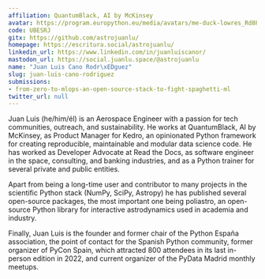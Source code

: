 ```yaml
---
affiliation: QuantumBlack, AI by McKinsey
avatar: https://program.europython.eu/media/avatars/me-duck-lowres_Rd8P7hM.png
code: UBESRJ
gitx: https://github.com/astrojuanlu/
homepage: https://escritura.social/astrojuanlu/
linkedin_url: https://www.linkedin.com/in/juanluiscanor/
mastodon_url: https://social.juanlu.space/@astrojuanlu
name: "Juan Luis Cano Rodr\xEDguez"
slug: juan-luis-cano-rodriguez
submissions:
- from-zero-to-mlops-an-open-source-stack-to-fight-spaghetti-ml
twitter_url: null
---
```


Juan Luis (he/him/él) is an Aerospace Engineer with a passion for tech communities, outreach, and sustainability. He works at QuantumBlack, AI by McKinsey, as Product Manager for Kedro, an opinionated Python framework for creating reproducible, maintainable and modular data science code. He has worked as Developer Advocate at Read the Docs, as software engineer in the space, consulting, and banking industries, and as a Python trainer for several private and public entities.

Apart from being a long-time user and contributor to many projects in the scientific Python stack (NumPy, SciPy, Astropy) he has published several open-source packages, the most important one being poliastro, an open-source Python library for interactive astrodynamics used in academia and industry.

Finally, Juan Luis is the founder and former chair of the Python España association, the point of contact for the Spanish Python community, former organizer of PyCon Spain, which attracted 800 attendees in its last in-person edition in 2022, and current organizer of the PyData Madrid monthly meetups.
